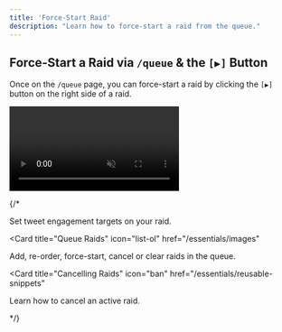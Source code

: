 ```yaml
---
title: 'Force-Start Raid'
description: "Learn how to force-start a raid from the queue."
---
```


## Force-Start a Raid via `/queue` & the `[▶️]` Button
Once on the `/queue` page, you can force-start a raid by clicking the `[▶️]` button on the right side of a raid.

<Frame>
  <video
  autoPlay
  muted
  loop
  playsInline
  className="w-full"
  src="https://mintlify-videos.s3.eu-central-1.amazonaws.com/ForceStartInQueue.mp4"
></video>
</Frame>


{/* <CardGroup>

<Card title="Setting Targets" icon="bullseye-arrow" href="/essentials/markdown">
  Set tweet engagement targets on your raid.
</Card>

<Card
  title="Queue Raids"
  icon="list-ol"
  href="/essentials/images"
>
  Add, re-order, force-start, cancel or clear raids in the queue.
</Card>

<Card
  title="Cancelling Raids"
  icon="ban"
  href="/essentials/reusable-snippets"
>
  Learn how to cancel an active raid.
</Card>

</CardGroup> */}